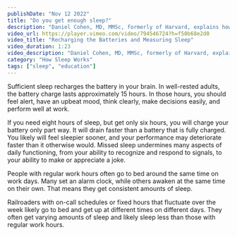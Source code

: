 ```yaml
---
publishDate: "Nov 12 2022"
title: "Do you get enough sleep?"
description: "Daniel Cohen, MD, MMSc, formerly of Harvard, explains how we can recharge our internal battery to avoid sleep debt. He also explains how scientists measure sleep needs"
video_url: https://player.vimeo.com/video/794546724?h=f50b68e2d0
video_title: "Recharging the Batteries and Measuring Sleep"
video_duration: 1:23
video_description: "Daniel Cohen, MD, MMSc, formerly of Harvard, explains how we can recharge our internal battery to avoid sleep debt. He also explains how scientists measure sleep needs."
category: "How Sleep Works"
tags: ["sleep", "education"]
---
```

Sufficient sleep recharges the battery in your brain. In well-rested adults, the battery charge lasts approximately 15 hours. In those hours, you should feel alert, have an upbeat mood, think clearly, make decisions easily, and perform well at work.

If you need eight hours of sleep, but get only six hours, you will charge your battery only part way. It will drain faster than a battery that is fully charged. You likely will feel sleepier sooner, and your performance may deteriorate faster than it otherwise would. Missed sleep undermines many aspects of daily functioning, from your ability to recognize and respond to signals, to your ability to make or appreciate a joke.

People with regular work hours often go to bed around the same time on work days. Many set an alarm clock, while others awaken at the same time on their own. That means they get consistent amounts of sleep.

Railroaders with on-call schedules or fixed hours that fluctuate over the week likely go to bed and get up at different times on different days. They often get varying amounts of sleep and likely sleep less than those with regular work hours.

